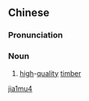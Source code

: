 ==Chinese==
{{zh-forms}}

===Pronunciation===
{{zh-pron
|m=jiāmù
|cat=n
}}

===Noun===
{{zh-noun}}

# {{lb|zh|archaic}} [[high]]-[[quality]] [[timber]]

[[Category:Mandarin archaic terms|jia1mu4]]
